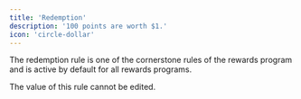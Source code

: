 ```yaml
---
title: 'Redemption'
description: '100 points are worth $1.'
icon: 'circle-dollar'
---
```


<Info>
  The redemption rule is one of the cornerstone rules of the rewards program and is active by default for all rewards
  programs.
</Info>

<Tip>The value of this rule cannot be edited.</Tip>
